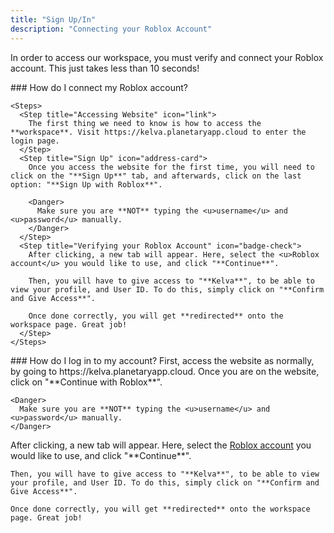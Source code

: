 ```yaml
---
title: "Sign Up/In"
description: "Connecting your Roblox Account"
---
```


In order to access our workspace, you must verify and connect your Roblox account. This just takes less than 10 seconds!

<Tabs>
  <Tab title="Sign Up">
    ### How do I connect my Roblox account?

    <Steps>
      <Step title="Accessing Website" icon="link">
        The first thing we need to know is how to access the **workspace**. Visit https://kelva.planetaryapp.cloud to enter the login page.
      </Step>
      <Step title="Sign Up" icon="address-card">
        Once you access the website for the first time, you will need to click on the "**Sign Up**" tab, and afterwards, click on the last option: "**Sign Up with Roblox**".

        <Danger>
          Make sure you are **NOT** typing the <u>username</u> and <u>password</u> manually.
        </Danger>
      </Step>
      <Step title="Verifying your Roblox Account" icon="badge-check">
        After clicking, a new tab will appear. Here, select the <u>Roblox account</u> you would like to use, and click "**Continue**".

        Then, you will have to give access to "**Kelva**", to be able to view your profile, and User ID. To do this, simply click on "**Confirm and Give Access**".

        Once done correctly, you will get **redirected** onto the workspace page. Great job!
      </Step>
    </Steps>
  </Tab>
  <Tab title="Log In">
    ### How do I log in to my account?
  </Tab>
</Tabs>

<Steps>
  <Step title="Accessing Website" icon="link">
    First, access the website as normally, by going to https://kelva.planetaryapp.cloud.
  </Step>
  <Step title="Log In" icon="circle-user">
    Once you are on the website, click on "**Continue with Roblox**".

    <Danger>
      Make sure you are **NOT** typing the <u>username</u> and <u>password</u> manually.
    </Danger>
  </Step>
  <Step title="Connecting your Roblox Account" icon="badge-check">
    After clicking, a new tab will appear. Here, select the <u>Roblox account</u> you would like to use, and click "**Continue**".

    Then, you will have to give access to "**Kelva**", to be able to view your profile, and User ID. To do this, simply click on "**Confirm and Give Access**".

    Once done correctly, you will get **redirected** onto the workspace page. Great job!
  </Step>
</Steps>